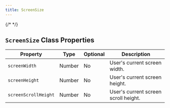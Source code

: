 ```yaml
---
title: ScreenSize
---
```

{/* <script>var SUPERFLOW_TOOLBAR_API_KEY="aU1MxKP0rca2UXwKi8bl"; var SUPERFLOW_TOOLBAR_PROJECT_ID="8447060215973283";</script> */}



## `ScreenSize` Class Properties

| Property           | Type    | Optional | Description                           |
|--------------------|---------|----------|---------------------------------------|
| `screenWidth`        | Number  | No       | User's current screen width.          |
| `screenHeight`       | Number  | No       | User's current screen height.         |
| `screenScrollHeight` | Number  | No       | User's current screen scroll height.  |

